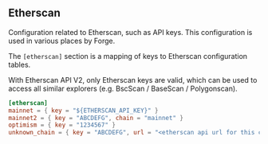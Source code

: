 ## Etherscan

Configuration related to Etherscan, such as API keys. This configuration is used in various places by Forge.

The `[etherscan]` section is a mapping of keys to Etherscan configuration tables. 

With Etherscan API V2, only Etherscan keys are valid, which can be used to access all similar explorers (e.g. BscScan / BaseScan / Polygonscan).

```toml
[etherscan]
mainnet = { key = "${ETHERSCAN_API_KEY}" }
mainnet2 = { key = "ABCDEFG", chain = "mainnet" }
optimism = { key = "1234567" }
unknown_chain = { key = "ABCDEFG", url = "<etherscan api url for this chain>" }
```

